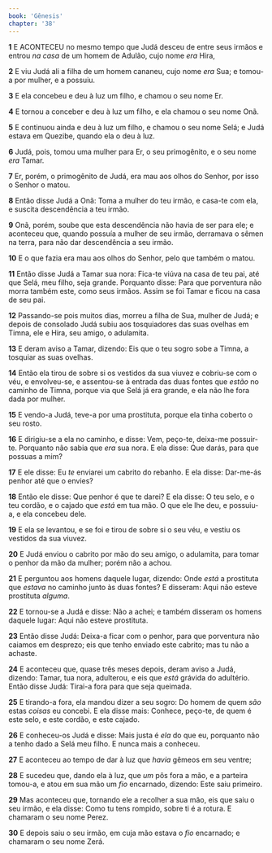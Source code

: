 ```yaml
---
book: 'Gênesis'
chapter: '38'
---
```


**1** E ACONTECEU no mesmo tempo que Judá desceu de entre seus irmãos e entrou _na casa_ de um homem de Adulão, cujo nome _era_ Hira,

**2** E viu Judá ali a filha de um homem cananeu, cujo nome _era_ Sua; e tomou-a por mulher, e a possuiu.

**3** E ela concebeu e deu à luz um filho, e chamou o seu nome Er.

**4** E tornou a conceber e deu à luz um filho, e ela chamou o seu nome Onã.

**5** E continuou ainda e deu à luz um filho, e chamou o seu nome Selá; e Judá estava em Quezibe, quando ela o deu à luz.

**6** Judá, pois, tomou uma mulher para Er, o seu primogênito, e o seu nome _era_ Tamar.

**7** Er, porém, o primogênito de Judá, era mau aos olhos do Senhor, por isso o Senhor o matou.

**8** Então disse Judá a Onã: Toma a mulher do teu irmão, e casa-te com ela, e suscita descendência a teu irmão.

**9** Onã, porém, soube que esta descendência não havia de ser para ele; e aconteceu que, quando possuía a mulher de seu irmão, derramava o sêmen na terra, para não dar descendência a seu irmão.

**10** E o que fazia era mau aos olhos do Senhor, pelo que também o matou.

**11** Então disse Judá a Tamar sua nora: Fica-te viúva na casa de teu pai, até que Selá, meu filho, seja grande. Porquanto disse: Para que porventura não morra também este, como seus irmãos. Assim se foi Tamar e ficou na casa de seu pai.

**12** Passando-se pois muitos dias, morreu a filha de Sua, mulher de Judá; e depois de consolado Judá subiu aos tosquiadores das suas ovelhas em Timna, ele e Hira, seu amigo, o adulamita.

**13** E deram aviso a Tamar, dizendo: Eis que o teu sogro sobe a Timna, a tosquiar as suas ovelhas.

**14** Então ela tirou de sobre si os vestidos da sua viuvez e cobriu-se com o véu, e envolveu-se, e assentou-se à entrada das duas fontes que _estão_ no caminho de Timna, porque via que Selá já era grande, e ela não lhe fora dada por mulher.

**15** E vendo-a Judá, teve-a por uma prostituta, porque ela tinha coberto o seu rosto.

**16** E dirigiu-se a ela no caminho, e disse: Vem, peço-te, deixa-me possuir-te. Porquanto não sabia que _era_ sua nora. E ela disse: Que darás, para que possuas a mim?

**17** E ele disse: Eu _te_ enviarei um cabrito do rebanho. E ela disse: Dar-me-ás penhor até que o envies?

**18** Então ele disse: Que penhor é que te darei? E ela disse: O teu selo, e o teu cordão, e o cajado que _está_ em tua mão. O que ele lhe deu, e possuiu-a, e ela concebeu dele.

**19** E ela se levantou, e se foi e tirou de sobre si o seu véu, e vestiu os vestidos da sua viuvez.

**20** E Judá enviou o cabrito por mão do seu amigo, o adulamita, para tomar o penhor da mão da mulher; porém não a achou.

**21** E perguntou aos homens daquele lugar, dizendo: Onde _está_ a prostituta que _estava_ no caminho junto às duas fontes? E disseram: Aqui não esteve prostituta _alguma_.

**22** E tornou-se a Judá e disse: Não a achei; e também disseram os homens daquele lugar: Aqui não esteve prostituta.

**23** Então disse Judá: Deixa-a ficar com o penhor, para que porventura não caiamos em desprezo; eis que tenho enviado este cabrito; mas tu não a achaste.

**24** E aconteceu que, quase três meses depois, deram aviso a Judá, dizendo: Tamar, tua nora, adulterou, e eis que _está_ grávida do adultério. Então disse Judá: Tirai-a fora para que seja queimada.

**25** E tirando-a fora, ela mandou dizer a seu sogro: Do homem de quem _são_ estas _coisas_ eu concebi. E ela disse mais: Conhece, peço-te, de quem é este selo, e este cordão, e este cajado.

**26** E conheceu-os Judá e disse: Mais justa é _ela_ do que eu, porquanto não a tenho dado a Selá meu filho. E nunca mais a conheceu.

**27** E aconteceu ao tempo de dar à luz que _havia_ gêmeos em seu ventre;

**28** E sucedeu que, dando ela à luz, que _um_ pôs fora a mão, e a parteira tomou-a, e atou em sua mão um _fio_ encarnado, dizendo: Este saiu primeiro.

**29** Mas aconteceu que, tornando ele a recolher a sua mão, eis que saiu o seu irmão, e ela disse: Como tu tens rompido, sobre ti é a rotura. E chamaram o seu nome Perez.

**30** E depois saiu o seu irmão, em cuja mão estava o _fio_ encarnado; e chamaram o seu nome Zerá.
